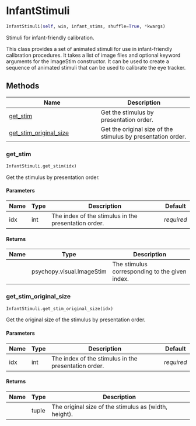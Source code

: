 # InfantStimuli { #DeToX.InfantStimuli }

```python
InfantStimuli(self, win, infant_stims, shuffle=True, *kwargs)
```

Stimuli for infant-friendly calibration.

This class provides a set of animated stimuli for use in infant-friendly
calibration procedures. It takes a list of image files and optional
keyword arguments for the ImageStim constructor. It can be used to
create a sequence of animated stimuli that can be used to calibrate the
eye tracker.

## Methods

| Name | Description |
| --- | --- |
| [get_stim](#DeToX.InfantStimuli.get_stim) | Get the stimulus by presentation order. |
| [get_stim_original_size](#DeToX.InfantStimuli.get_stim_original_size) | Get the original size of the stimulus by presentation order. |

### get_stim { #DeToX.InfantStimuli.get_stim }

```python
InfantStimuli.get_stim(idx)
```

Get the stimulus by presentation order.

#### Parameters {.doc-section .doc-section-parameters}

| Name   | Type   | Description                                          | Default    |
|--------|--------|------------------------------------------------------|------------|
| idx    | int    | The index of the stimulus in the presentation order. | _required_ |

#### Returns {.doc-section .doc-section-returns}

| Name   | Type                      | Description                                    |
|--------|---------------------------|------------------------------------------------|
|        | psychopy.visual.ImageStim | The stimulus corresponding to the given index. |

### get_stim_original_size { #DeToX.InfantStimuli.get_stim_original_size }

```python
InfantStimuli.get_stim_original_size(idx)
```

Get the original size of the stimulus by presentation order.

#### Parameters {.doc-section .doc-section-parameters}

| Name   | Type   | Description                                          | Default    |
|--------|--------|------------------------------------------------------|------------|
| idx    | int    | The index of the stimulus in the presentation order. | _required_ |

#### Returns {.doc-section .doc-section-returns}

| Name   | Type   | Description                                           |
|--------|--------|-------------------------------------------------------|
|        | tuple  | The original size of the stimulus as (width, height). |